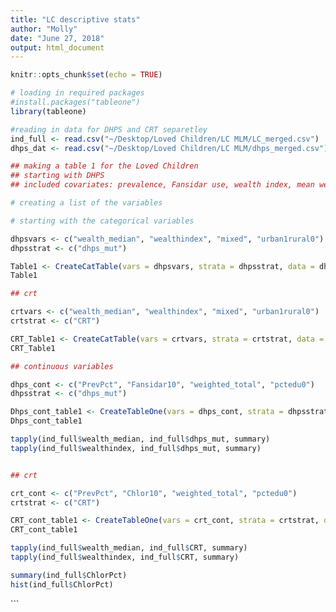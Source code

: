 ```yaml
---
title: "LC descriptive stats"
author: "Molly"
date: "June 27, 2018"
output: html_document
---
```


```r
knitr::opts_chunk$set(echo = TRUE)
```

```r
# loading in required packages
#install.packages("tableone")
library(tableone)

#reading in data for DHPS and CRT separetley 
ind_full <- read.csv("~/Desktop/Loved Children/LC MLM/LC_merged.csv")
dhps_dat <- read.csv("~/Desktop/Loved Children/LC MLM/dhps_merged.csv")

```

```r
## making a table 1 for the Loved Children 
## starting with DHPS 
## included covariates: prevalence, Fansidar use, wealth index, mean wealth, education, urbanicity, mixed infections and population cluster size

# creating a list of the variables

# starting with the categorical variables 

dhpsvars <- c("wealth_median", "wealthindex", "mixed", "urban1rural0")
dhpsstrat <- c("dhps_mut")

Table1 <- CreateCatTable(vars = dhpsvars, strata = dhpsstrat, data = dhps_dat)
Table1

## crt 

crtvars <- c("wealth_median", "wealthindex", "mixed", "urban1rural0")
crtstrat <- c("CRT")

CRT_Table1 <- CreateCatTable(vars = crtvars, strata = crtstrat, data = ind_full)
CRT_Table1
```

```r
## continuous variables 

dhps_cont <- c("PrevPct", "Fansidar10", "weighted_total", "pctedu0")
dhpsstrat <- c("dhps_mut")

Dhps_cont_table1 <- CreateTableOne(vars = dhps_cont, strata = dhpsstrat, data = ind_full)
Dhps_cont_table1

tapply(ind_full$wealth_median, ind_full$dhps_mut, summary)
tapply(ind_full$wealthindex, ind_full$dhps_mut, summary)


## crt

crt_cont <- c("PrevPct", "Chlor10", "weighted_total", "pctedu0")
crtstrat <- c("CRT")

CRT_cont_table1 <- CreateTableOne(vars = crt_cont, strata = crtstrat, data = ind_full)
CRT_cont_table1

tapply(ind_full$wealth_median, ind_full$CRT, summary)
tapply(ind_full$wealthindex, ind_full$CRT, summary)

summary(ind_full$ChlorPct)
hist(ind_full$ChlorPct)
```
```

